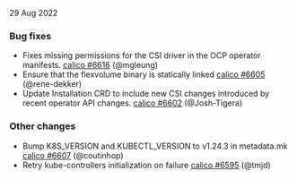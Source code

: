 29 Aug 2022

### Bug fixes

- Fixes missing permissions for the CSI driver in the OCP operator manifests. [calico #6616](https://github.com/projectcalico/calico/pull/6616) (@mgleung)
- Ensure that the flexvolume binary is statically linked [calico #6605](https://github.com/projectcalico/calico/pull/6605) (@rene-dekker)
- Update Installation CRD to include new CSI changes introduced by recent operator API changes. [calico #6602](https://github.com/projectcalico/calico/pull/6602) (@Josh-Tigera)

### Other changes

- Bump K8S_VERSION and KUBECTL_VERSION to v1.24.3 in metadata.mk [calico #6607](https://github.com/projectcalico/calico/pull/6607) (@coutinhop)
- Retry kube-controllers initialization on failure [calico #6595](https://github.com/projectcalico/calico/pull/6595) (@tmjd)
